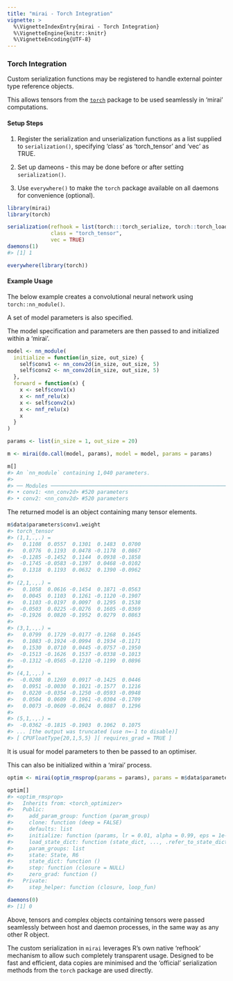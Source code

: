 ```yaml
---
title: "mirai - Torch Integration"
vignette: >
  %\VignetteIndexEntry{mirai - Torch Integration}
  %\VignetteEngine{knitr::knitr}
  %\VignetteEncoding{UTF-8}
---
```



### Torch Integration

Custom serialization functions may be registered to handle external pointer type reference objects.

This allows tensors from the [`torch`](https://torch.mlverse.org/) package to be used seamlessly in 'mirai' computations.

#### Setup Steps

1. Register the serialization and unserialization functions as a list supplied to `serialization()`, specifying 'class' as 'torch_tensor' and 'vec' as TRUE.

2. Set up dameons - this may be done before or after setting `serialization()`.

3. Use `everywhere()` to make the `torch` package available on all daemons for convenience (optional).


``` r
library(mirai)
library(torch)

serialization(refhook = list(torch:::torch_serialize, torch::torch_load),
              class = "torch_tensor",
              vec = TRUE)
daemons(1)
#> [1] 1

everywhere(library(torch))
```
#### Example Usage

The below example creates a convolutional neural network using `torch::nn_module()`.

A set of model parameters is also specified.

The model specification and parameters are then passed to and initialized within a 'mirai'.


``` r
model <- nn_module(
  initialize = function(in_size, out_size) {
    self$conv1 <- nn_conv2d(in_size, out_size, 5)
    self$conv2 <- nn_conv2d(in_size, out_size, 5)
  },
  forward = function(x) {
    x <- self$conv1(x)
    x <- nnf_relu(x)
    x <- self$conv2(x)
    x <- nnf_relu(x)
    x
  }
)

params <- list(in_size = 1, out_size = 20)

m <- mirai(do.call(model, params), model = model, params = params)

m[]
#> An `nn_module` containing 1,040 parameters.
#> 
#> ── Modules ─────────────────────────────────────────────────────────────────────────────────────────────────────────────────
#> • conv1: <nn_conv2d> #520 parameters
#> • conv2: <nn_conv2d> #520 parameters
```
The returned model is an object containing many tensor elements.

``` r
m$data$parameters$conv1.weight
#> torch_tensor
#> (1,1,.,.) = 
#>   0.1108  0.0557  0.1301  0.1483  0.0700
#>   0.0776  0.1193  0.0478 -0.1178  0.0867
#>  -0.1285 -0.1452  0.1144  0.0938 -0.1858
#>  -0.1745 -0.0583 -0.1397  0.0468 -0.0102
#>   0.1318  0.1193  0.0632  0.1390 -0.0962
#> 
#> (2,1,.,.) = 
#>   0.1058  0.0616 -0.1454  0.1871 -0.0563
#>   0.0045  0.1103  0.1261 -0.1120 -0.1907
#>   0.1103 -0.0197  0.0097  0.1295  0.1538
#>  -0.0503  0.0225 -0.0276  0.1605 -0.0369
#>  -0.1926  0.0820 -0.1952  0.0279  0.0863
#> 
#> (3,1,.,.) = 
#>   0.0799  0.1729 -0.0177 -0.1268  0.1645
#>   0.1083 -0.1924 -0.0994  0.1934 -0.1171
#>   0.1530  0.0710  0.0445 -0.0757 -0.1950
#>  -0.1513 -0.1626  0.1537 -0.0338 -0.1013
#>  -0.1312 -0.0565 -0.1210 -0.1199  0.0896
#> 
#> (4,1,.,.) = 
#>  -0.0208  0.1269  0.0917 -0.1425  0.0446
#>   0.0951 -0.0030  0.1021 -0.1577  0.1216
#>   0.0220 -0.0354 -0.1250 -0.0593 -0.0948
#>   0.0504  0.0609  0.1961 -0.0304 -0.1709
#>   0.0073 -0.0609 -0.0624  0.0887  0.1296
#> 
#> (5,1,.,.) = 
#>  -0.0362 -0.1815 -0.1903  0.1062  0.1075
#> ... [the output was truncated (use n=-1 to disable)]
#> [ CPUFloatType{20,1,5,5} ][ requires_grad = TRUE ]
```
It is usual for model parameters to then be passed to an optimiser.

This can also be initialized within a 'mirai' process.

``` r
optim <- mirai(optim_rmsprop(params = params), params = m$data$parameters)

optim[]
#> <optim_rmsprop>
#>   Inherits from: <torch_optimizer>
#>   Public:
#>     add_param_group: function (param_group) 
#>     clone: function (deep = FALSE) 
#>     defaults: list
#>     initialize: function (params, lr = 0.01, alpha = 0.99, eps = 1e-08, weight_decay = 0, 
#>     load_state_dict: function (state_dict, ..., .refer_to_state_dict = FALSE) 
#>     param_groups: list
#>     state: State, R6
#>     state_dict: function () 
#>     step: function (closure = NULL) 
#>     zero_grad: function () 
#>   Private:
#>     step_helper: function (closure, loop_fun)

daemons(0)
#> [1] 0
```
Above, tensors and complex objects containing tensors were passed seamlessly between host and daemon processes, in the same way as any other R object.

The custom serialization in `mirai` leverages R's own native 'refhook' mechanism to allow such completely transparent usage. Designed to be fast and efficient, data copies are minimised and the 'official' serialization methods from the `torch` package are used directly.
